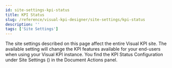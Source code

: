 ```yaml
---
id: site-settings-kpi-status
title: KPI Status
slug: /reference/visual-kpi-designer/site-settings/kpi-status
description: ''
tags: ['Site Settings']
---
```



The site settings described on this page affect the entire Visual KPI site. The available setting will change the KPI features available for your end-users when using your Visual KPI instance. You find the KPI Status Configuration under Site Settings (<PngFont name='options28' />) in the Document Actions panel.

<JsonToTable jsonData={table} />
